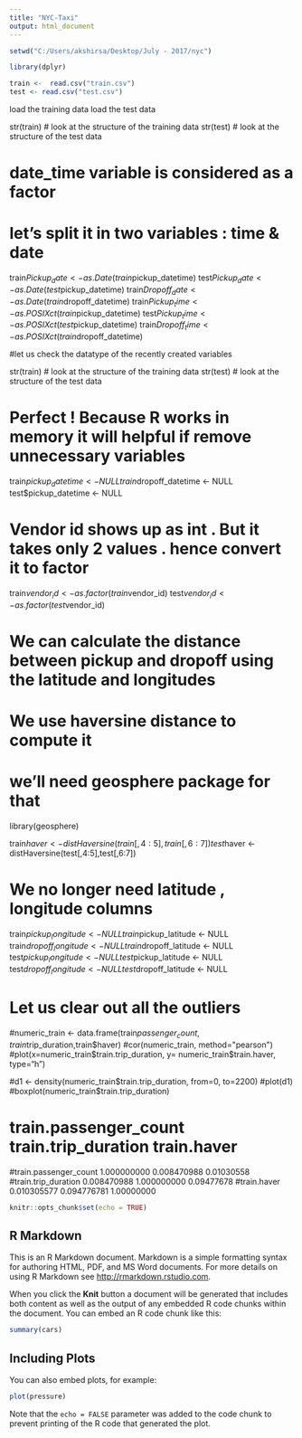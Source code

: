 ---
title: "NYC-Taxi"
output: html_document
---

```{r}
setwd("C:/Users/akshirsa/Desktop/July - 2017/nyc")
```
```{r}
library(dplyr)

train <-  read.csv("train.csv")  
test <- read.csv("test.csv") 
```
load the training data
load the test data

str(train) # look at the structure of the training data
str(test) # look at the structure of the test data

# date_time variable is considered as a factor
# let's split it in two variables : time & date

train$Pickup_date <- as.Date(train$pickup_datetime)
test$Pickup_date <-   as.Date(test$pickup_datetime)
train$Dropoff_date <- as.Date(train$dropoff_datetime)
train$Pickup_time <-  as.POSIXct(train$pickup_datetime)
test$Pickup_time <-  as.POSIXct(test$pickup_datetime)
train$Dropoff_time <- as.POSIXct(train$dropoff_datetime)

#let us check the datatype of the recently created variables

str(train) # look at the structure of the training data
str(test) # look at the structure of the test data

# Perfect ! Because R works in memory it will helpful if remove unnecessary variables

train$pickup_datetime <- NULL
train$dropoff_datetime <-  NULL
test$pickup_datetime <- NULL

# Vendor id shows up as int . But it takes only 2 values . hence convert it to factor 

train$vendor_id <- as.factor(train$vendor_id)
test$vendor_id <- as.factor(test$vendor_id)

# We can calculate the distance between pickup and dropoff using the latitude and longitudes
# We use haversine distance to compute it
# we'll need geosphere package for that 

library(geosphere)

train$haver <-  distHaversine(train[,4:5],train[,6:7])
test$haver <-  distHaversine(test[,4:5],test[,6:7])

# We no longer need latitude , longitude columns 

train$pickup_longitude <-  NULL
train$pickup_latitude <-  NULL
train$dropoff_longitude <-  NULL
train$dropoff_latitude <-  NULL
test$pickup_longitude <- NULL
test$pickup_latitude <-  NULL
test$dropoff_longitude <-  NULL
test$dropoff_latitude <-  NULL

# Let us clear out all the outliers 


#numeric_train <- data.frame(train$passenger_count,train$trip_duration,train$haver)
#cor(numeric_train, method="pearson")
#plot(x=numeric_train$train.trip_duration, y= numeric_train$train.haver, type="h")

#d1 <- density(numeric_train$train.trip_duration, from=0, to=2200)
#plot(d1)
#boxplot(numeric_train$train.trip_duration)

#                       train.passenger_count train.trip_duration train.haver
#train.passenger_count           1.000000000         0.008470988  0.01030558
#train.trip_duration             0.008470988         1.000000000  0.09477678
#train.haver                     0.010305577         0.094776781  1.00000000

```{r setup, include=FALSE}
knitr::opts_chunk$set(echo = TRUE)
```

## R Markdown

This is an R Markdown document. Markdown is a simple formatting syntax for authoring HTML, PDF, and MS Word documents. For more details on using R Markdown see <http://rmarkdown.rstudio.com>.

When you click the **Knit** button a document will be generated that includes both content as well as the output of any embedded R code chunks within the document. You can embed an R code chunk like this:

```{r cars}
summary(cars)
```

## Including Plots

You can also embed plots, for example:

```{r pressure, echo=FALSE}
plot(pressure)
```

Note that the `echo = FALSE` parameter was added to the code chunk to prevent printing of the R code that generated the plot.
